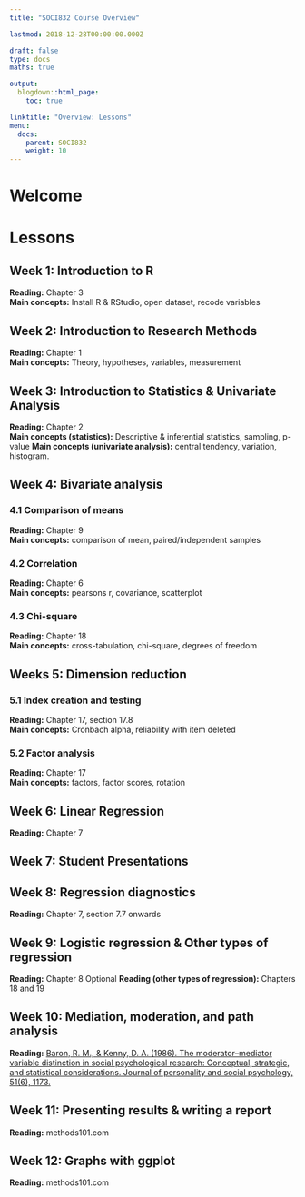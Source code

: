 ```yaml
---
title: "SOCI832 Course Overview"

lastmod: 2018-12-28T00:00:00.000Z

draft: false
type: docs
maths: true

output:
  blogdown::html_page:
    toc: true

linktitle: "Overview: Lessons"
menu:
  docs:
    parent: SOCI832
    weight: 10
---
```


# Welcome


# Lessons

## Week 1: Introduction to R
**Reading:** Chapter 3 <br>
**Main concepts:** Install R & RStudio, open dataset, recode variables

## Week 2: Introduction to Research Methods
**Reading:** Chapter 1 <br>
**Main concepts:** Theory, hypotheses, variables, measurement

## Week 3: Introduction to Statistics & Univariate Analysis
**Reading:** Chapter 2 <br>
**Main concepts (statistics):** Descriptive & inferential statistics, sampling, p-value
**Main concepts (univariate analysis):** central tendency, variation, histogram.

## Week 4: Bivariate analysis
### 4.1 Comparison of means
**Reading:** Chapter 9 <br>
**Main concepts:** comparison of mean, paired/independent samples

### 4.2 Correlation
**Reading:** Chapter 6 <br>
**Main concepts:** pearsons r, covariance, scatterplot

### 4.3 Chi-square
**Reading:** Chapter 18 <br>
**Main concepts:** cross-tabulation, chi-square, degrees of freedom

## Weeks 5: Dimension reduction
### 5.1 Index creation and testing
**Reading:** Chapter 17, section 17.8 <br>
**Main concepts:** Cronbach alpha, reliability with item deleted

### 5.2 Factor analysis
**Reading:** Chapter 17 <br>
**Main concepts:** factors, factor scores, rotation

## Week 6: Linear Regression
**Reading:** Chapter 7

## Week 7: Student Presentations

## Week 8: Regression diagnostics
**Reading:** Chapter 7, section 7.7 onwards

## Week 9: Logistic regression & Other types of regression
**Reading:** Chapter 8
Optional **Reading (other types of regression):** Chapters 18 and 19

## Week 10: Mediation, moderation, and path analysis
**Reading:** [Baron, R. M., & Kenny, D. A. (1986). The moderator–mediator variable distinction in social psychological research: Conceptual, strategic, and statistical considerations. Journal of personality and social psychology, 51(6), 1173.](http://webcom.upmf-grenoble.fr/LIP/Perso/DMuller/GSERM/Articles/Journal%20of%20Personality%20and%20Social%20Psychology%201986%20Baron.pdf)

## Week 11: Presenting results & writing a report
**Reading:** methods101.com

## Week 12: Graphs with ggplot
**Reading:** methods101.com

